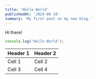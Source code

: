```yaml
---
title: 'Hello World'
publishedAt: '2024-06-18'
summary: 'My first post on my new blog.'
---
```


Hi there!

```jsx
console.log('Hello World');
```

| Header 1 | Header 2 |
| -------- | -------- |
| Cell 1   | Cell 2   |
| Cell 3   | Cell 4   |
